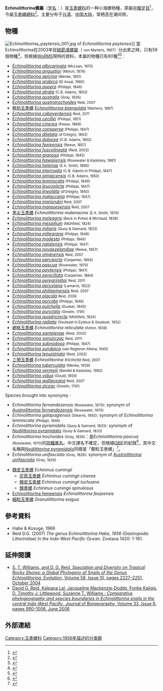 {{Automatic taxobox
| taxon = Echinolittorina
| authority = [[波部忠重|Habe]], 1956<ref>{{cite journal |authorlink=波部忠重|last=Habe |first=T. |year=1956 |title=[[Venus_(期刊)|''Venus'']] |publisher=[[金星：日本貝類學會|金星：日本貝類學會]] |location=[[日本|日本]][[京都|京都]] |volume=19 |pages=96, 97 }}</ref>
| image =Echinolittorina_ziczac 2.jpg
| image_caption = A live and active individual of ''[[Echinolittorina_ziczac|Echinolittorina ziczac]]''
| synonyms = 
* ''Amerolittorina'' <small>Reid, 2009</small>
* ''Echinolittorina (Amerolittorina)'' <small>Reid, 2009</small>
* ''Echinolittorina (Echinolittorina)'' <small>Habe, 1956</small>
* ''Echinolittorina (Fossarilittorina)'' <small>Rosewater, 1981</small>
* ''Echinolittorina (Granulilittorina)'' <small>Habe & Kosuge, 1966</small>
* ''Echinolittorina (Lineolittorina)'' <small>Reid, 2009</small>
* ''Fossarilittorina'' <small>Rosewater, 1981</small>
* ''Granulilittorina'' <small>Habe & Kosuge, 1966</small>
* ''Lineolittorina'' <small>Reid, 2009</small>
* ''Littorina (Fossarilittorina)'' <small>Rosewater, 1981</small>
* ''Nodilittorina (Echinolittorina)'' <small>Habe, 1956</small>
* ''Nodilittorina (Fossarilittorina)'' <small>Rosewater, 1981</small>
}}
'''Echinolittorina螺屬'''（[[学名|学名]]：{{lang|la|'''''Echinolittorina'''''}}）是[[玉黍螺科|玉黍螺科]]的一种小海螺物種，原屬[[中腹足目|中腹足目]]<ref>{{cite web|url=http://shell.sinica.edu.tw/chinese/shellbase_detail.php?science_no=6239|title=国际贝库：变化结节滨螺|publisher=台湾贝类资料库|accessdate=2009-08-11|archive-date=2015-02-16|archive-url=https://web.archive.org/web/20150216222130/http://shell.sinica.edu.tw/chinese/shellbase_detail.php?science_no=6239|dead-url=no}}</ref>，今屬[[玉黍螺總科|玉黍螺總科]]<ref>{{GBIF |ID=2301149 |title=''Echinolittorina''}}</ref>。主要分布于[[台湾|台湾]]、[[中国大陆|中国大陆]]，常栖息在潮间带。

==物種==
[[File:Echinolittorina_paytensis_001.jpg|thumb]] of ''Echinolittorina paytensis'']]
當Echinolittorina在2003年從[[結節濱螺屬|結節濱螺屬]]（{{lang|la|''Nodilittorina''}} <small>von Martens, 1897</small>）分出來之時，只有59個物種<ref name="Littorininae">{{Cite journal |author=S T Williams , D G Reid , D T J Littlewood |title=A molecular phylogeny of the Littorininae (Gastropoda: Littorinidae): unequal evolutionary rates, morphological parallelism, and biogeography of the Southern Ocean. |journal=Mol Phylogenet Evol. |year=2003 |volume=1 |url=http://lib.bioinfo.pl/pmid:12801472 |pages=60–86 |doi=10.1016/S1055-7903(03)00038-1 |pmid=12801472 |issue=1 |deadurl=yes |archiveurl=https://web.archive.org/web/20121005114623/http://lib.bioinfo.pl/pmid%3A12801472 |archivedate=2012-10-05 |access-date=2015-02-24 }}</ref>，但根據[[WoRMS|WoRMS]]現時的資料，本屬的物種已有80種<ref name=WoRMS_345756>{{cite WoRMS |id=345756 |title=''Echinolittorina'' <small>Habe, 1956</small> |date=2013-01-26 |accessdate=2015-02-24 |author=Philippe Bouchet }}</ref><ref name=Zootaxa_1420>{{zootaxa|2007|1420|1|161|PDF}}</ref>：
{{div col|colwidth=30em}}
* ''[[Echinolittorina_albicarinata|Echinolittorina albicarinata]]'' <small>(McLean, 1970)</small>
* ''[[Echinolittorina_angustior|Echinolittorina angustior]]'' <small>(Mörch, 1876)</small>
* ''[[Echinolittorina_apicina|Echinolittorina apicina]]'' <small>(Menke, 1851)</small>
* ''[[Echinolittorina_arabica|Echinolittorina arabica]]'' <small>(El Assal, 1990)</small>
* ''[[Echinolittorina_aspera|Echinolittorina aspera]]'' <small>(Philippi, 1846)</small>
* ''[[Echinolittorina_atrata|Echinolittorina atrata]]'' <small>(C.B. Adams, 1852)</small>
* ''[[Echinolittorina_australis|Echinolittorina australis]]'' <small>(Gray, 1826)</small>
* ''[[Echinolittorina_austrotrochoides|Echinolittorina austrotrochoides]]'' <small>Reid, 2007</small>
* [[粗肋玉黍螺|粗肋玉黍螺]] ''[[Echinolittorina_biangulata|Echinolittorina biangulata]]'' <small>(Martens, 1897)</small>
* ''[[Echinolittorina_caboverdensis|Echinolittorina caboverdensis]]'' <small>Reid, 2011</small>
* ''[[Echinolittorina_cecillei|Echinolittorina cecillei]]'' <small>(Philippi, 1851)</small>
* ''[[Echinolittorina_cinerea|Echinolittorina cinerea]]'' <small>(Pease, 1869)</small>
* ''[[Echinolittorina_conspersa|Echinolittorina conspersa]]'' <small>(Philippi, 1847)</small>
* ''[[Echinolittorina_dilatata|Echinolittorina dilatata]]'' <small>(d'Orbigny, 1842)</small>
* ''[[Echinolittorina_dubiosa|Echinolittorina dubiosa]]'' <small>(C.B. Adams, 1852)</small>
* ''[[Echinolittorina_feejeensis|Echinolittorina feejeensis]]'' <small>(Reeve, 1857)</small>
* ''[[Echinolittorina_fuscolineata|Echinolittorina fuscolineata]]'' <small>(Reid, 2002)</small>
* ''[[Echinolittorina_granosa|Echinolittorina granosa]]'' <small>(Philippi, 1845)</small>
* ''[[Echinolittorina_hawaiiensis|Echinolittorina hawaiiensis]]'' <small>(Rosewater & Kadolsky, 1981)</small>
* ''[[Echinolittorina_helenae|Echinolittorina helenae]]'' <small>(E.A. Smith, 1890)</small>
* ''[[Echinolittorina_interrupta|Echinolittorina interrupta]]'' <small>(C.B. Adams in Philippi, 1847)</small>
* ''[[Echinolittorina_jamaicensis|Echinolittorina jamaicensis]]'' <small>(C.B. Adams, 1850)</small>
* ''[[Echinolittorina_lemniscata|Echinolittorina lemniscata]]'' <small>(Philippi, 1846)</small>
* ''[[Echinolittorina_leucosticta|Echinolittorina leucosticta]]'' <small>(Philippi, 1847)</small>
* ''[[Echinolittorina_lineolata|Echinolittorina lineolata]]'' <small>(d’Orbigny, 1840)</small>
* ''[[Echinolittorina_malaccana|Echinolittorina malaccana]]'' <small>(Philippi, 1847)</small>
* ''[[Echinolittorina_marisrubri|Echinolittorina marisrubri]]'' <small>Reid, 2007</small>
* ''[[Echinolittorina_marquesensis|Echinolittorina marquesensis]]'' <small>Reid, 2007</small>
* [[黑尖玉黍螺|黑尖玉黍螺]] ''Echinolittorina malanacme'' <small>(E.A. Smith, 1876)</small>
* ''[[Echinolittorina_meleagris|Echinolittorina meleagris]]'' <small>(Beck in Potiez & Michaud, 1838)</small>
* ''[[Echinolittorina_mespillum|Echinolittorina mespillum]]'' <small>(Mühlfeld, 1824)</small>
* ''[[Echinolittorina_miliaris|Echinolittorina miliaris]]'' <small>(Quoy & Gaimard, 1833)</small>
* ''[[Echinolittorina_millegrana|Echinolittorina millegrana]]'' <small>(Philippi, 1848)</small>
* ''[[Echinolittorina_modesta|Echinolittorina modesta]]'' <small>(Philippi, 1846)</small>
* ''[[Echinolittorina_natalensis|Echinolittorina natalensis]]'' <small>(Philippi, 1847)</small>
* ''[[Echinolittorina_novaezelandiae|Echinolittorina novaezelandiae]]'' <small>(Reeve, 1857)</small>
* ''[[Echinolittorina_omanensis|Echinolittorina omanensis]]'' <small>Reid, 2007</small>
* ''[[Echinolittorina_parcipicta|Echinolittorina parcipicta]]'' <small>(Carpenter, 1864)</small>
* ''[[Echinolittorina_pascua|Echinolittorina pascua]]'' <small>(Rosewater, 1970)</small>
* ''[[Echinolittorina_paytensis|Echinolittorina paytensis]]'' <small>(Philippi, 1847)</small>
* ''[[Echinolittorina_penicillata|Echinolittorina penicillata]]'' <small>(Carpenter, 1864)</small>
* ''[[Echinolittorina_peregrinator|Echinolittorina peregrinator]]'' <small>Reid, 2011</small>
* ''[[Echinolittorina_peruviana|Echinolittorina peruviana]]'' <small>(Lamarck, 1822)</small>
* ''[[Echinolittorina_philippinensis|Echinolittorina philippinensis]]'' <small>Reid, 2007</small>
* ''[[Echinolittorina_placida|Echinolittorina placida]]'' <small>Reid, 2009</small>
* ''[[Echinolittorina_porcata|Echinolittorina porcata]]'' <small>(Philippi, 1846)</small>
* ''[[Echinolittorina_pulchella|Echinolittorina pulchella]]'' <small>(Dunker, 1845)</small>
* ''[[Echinolittorina_punctata|Echinolittorina punctata]]'' <small>(Gmelin, 1791)</small>
* ''[[Echinolittorina_quadricincta|Echinolittorina quadricincta]]'' <small>(Mühlfeld, 1824)</small>
* ''[[Echinolittorina_radiata|Echinolittorina radiata]]'' <small>(Souleyet in Eydoux & Souleyet, 1852)</small>
* [[網格玉黍螺|網格玉黍螺]] ''Echinolittorina reticulata'' <small>(Anton, 1838)</small>
* ''[[Echinolittorina_santelenae|Echinolittorina santelenae]]'' <small>(Reid, 2002)</small>
* ''[[Echinolittorina_soroziczac|Echinolittorina soroziczac]]'' <small>Reid, 2011</small>
* ''[[Echinolittorina_subnodosa|Echinolittorina subnodosa]]'' <small>(Philippi, 1847)</small>
* ''[[Echinolittorina_sundaica|Echinolittorina sundaica]]'' <small>(van Regteren Altena, 1945)</small>
* ''[[Echinolittorina_tenuistriata|Echinolittorina tenuistriata]]'' <small>(Reid, 2002)</small>
* [[三帶玉黍螺|三帶玉黍螺]] ''Echinolittorina tricincta'' <small>Reid, 2007</small>
* ''[[Echinolittorina_tuberculata|Echinolittorina tuberculata]]'' <small>(Menke, 1828)</small>
* ''[[Echinolittorina_vermeiji|Echinolittorina vermeiji]]'' <small>(Bandel & Kadolsky, 1982)</small>
* ''[[Echinolittorina_vidua|Echinolittorina vidua]]'' <small>(Gould, 1859)</small>
* ''[[Echinolittorina_wallaceana|Echinolittorina wallaceana]]'' <small>Reid, 2007</small>
* ''[[Echinolittorina_ziczac|Echinolittorina ziczac]]'' <small>(Gmelin, 1791)</small>
{{div col end}}
;Species brought into synonymy :
* ''Echinolittorina fernandezensis'' <small>(Rosewater, 1870)</small>: synonym of ''[[Austrolittorina_fernandezensis|Austrolittorina fernandezensis]]'' <small>(Rosewater, 1970)</small>
* ''Echinolittorina galapagiensis'' <small>(Stearns, 1892)</small>: synonym of '' Echinolittorina lemniscata'' <small>(Philippi, 1846)</small>
* ''Echinolittorina pyramidalis'' <small>(Quoy & Gaimard, 1833)</small>: synonym of ''[[Nodilittorina_pyramidalis|Nodilittorina pyramidalis]]'' <small>(Quoy & Gaimard, 1833)</small>
* ''Echinolittorina trochoides'' <small>(Gray, 1839)</small>：是''Echinolittorina pascua'' <small>(Rosewater, 1970)</small>的[[同種異名|同種異名]]。中文譯名不確定，但根據[[GBIF|GBIF]]的紀錄<ref>{{GBIF |id=5856838 |title=''Echinolittorina trochoides'' |accessdate=2015-02-24}}</ref>，其中文名稱與''[[Nodilittorina_pyramidalis|Nodilittorina pyramidalis]]''同樣是「顆粒玉黍螺」<ref>{{GBIF |id=110822799 |title=''nodilittorina pyramidalis'' |accessdate=2015-02-24}}</ref>。
* ''Echinolittorina unifasciata'' <small>(Gray, 1826)</small>: synonym of ''[[Austrolittorina_unifasciata|Austrolittorina unifasciata]]'' <small>(Gray, 1826)</small> 

* [[棘皮玉黍螺|棘皮玉黍螺]] ''Echininus cumingii''
** [[灰質玉黍螺|灰質玉黍螺]] ''Echininus cumingii cinerea''
** [[棘皮玉黍螺|棘皮玉黍螺]] ''Echininus cumingii luchuana''
** [[棘黍螺|棘黍螺]] ''Echininus cumingii spinulosus''
* [[Echinolittorina_feejeensis|Echinolittorina feejeensis]] ''Echinolittorina feejeensis''
* [[細粒玉黍螺|細粒玉黍螺]] ''Granulilittorina exigua ''

==參考資料==
{{reflist}}
* Habe & Kosuge, 1966
* Reid D.G. (2007) ''The genus Echinolittorina Habe, 1956 (Gastropoda: Littorinidae) in the Indo-West Pacific Ocean''. Zootaxa 1420: 1-161.

==延伸閱讀==
* [http://onlinelibrary.wiley.com/doi/10.1111/j.0014-3820.2004.tb01600.x/abstract S. T. Williams, and D. G. Reid, ''Speciation and Diversity on Tropical Rocky Shores: a Global Phylogeny of Snails of the Genus Echinolittorina'', Evolution,  Volume 58, Issue 10, pages 2227–2251, October 2004]{{Wayback|url=http://onlinelibrary.wiley.com/doi/10.1111/j.0014-3820.2004.tb01600.x/abstract |date=20150326210921 }}
* [http://onlinelibrary.wiley.com/doi/10.1111/j.1365-2699.2006.01469.x/abstract David G. Reid, Kalpana Lal, Jacqueline Mackenzie-Dodds, Fontje Kaligis, D. Timothy J. Littlewood, Suzanne T. Williams : ''Comparative phylogeography and species boundaries in Echinolittorina snails in the central Indo-West Pacific'',  Journal of Biogeography,  Volume 33, Issue 6, pages 990–1006, June 2006]{{Wayback|url=http://onlinelibrary.wiley.com/doi/10.1111/j.1365-2699.2006.01469.x/abstract |date=20150326210918 }} 

==外部連結==
{{commonscat|Echinolittorina}}
{{Taxonbar}}
[[Category:玉黍螺科|Category:玉黍螺科]]
[[Category:1956年描述的分类群|Category:1956年描述的分类群]]